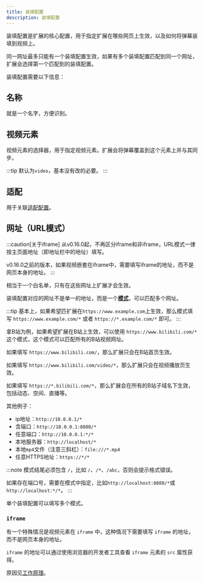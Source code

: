 ```yaml
---
title: 装填配置
description: 装填配置
---
```


装填配置是扩展的核心配置，用于指定扩展在哪些网页上生效，以及如何将弹幕装填到视频上。

同一网址最多只能有一个装填配置生效，如果有多个装填配置匹配到同一个网址，扩展会选择第一个匹配到的装填配置。

装填配置需要以下信息：

## 名称

就是一个名字，方便识别。

## 视频元素

视频元素的选择器，用于指定视频元素。扩展会将弹幕覆盖到这个元素上并与其同步。

:::tip
默认为`video`，基本没有改的必要。
:::

## 适配

用于关联[适配配置](/docs/integration-policy)。

## 网址（URL模式）

:::caution[关于iframe]
从v0.16.0起，不再区分iframe和非iframe，URL模式一律按主页面地址（即地址栏中的地址）填写。

v0.16.0之前的版本，如果视频嵌套在iframe中，需要填写iframe的地址，而不是网页本身的地址。
:::

相当于一个白名单，只有在这些网址上扩展才会生效。

装填配置对应的网址不是单一的地址，而是一个[**模式**](https://developer.mozilla.org/en-US/docs/Mozilla/Add-ons/WebExtensions/Match_patterns)，可以匹配多个网址。

:::tip
基本上，如果希望匹扩展在`https://www.example.com`上生效，那么模式填写 `https://www.example.com/*` 或者 `https://*.example.com/*` 即可。
:::

拿B站为例，如果希望扩展在B站上生效，可以使用 `https://www.bilibili.com/*` 这个模式，这个模式可以匹配所有的B站视频网址。

如果填写 `https://www.bilibili.com/`，那么扩展只会在B站首页生效。

如果填写 `https://www.bilibili.com/video/*`，那么扩展只会在视频播放页生效。

如果填写 `https://*.bilibili.com/*`，那么扩展会在所有的B站子域名下生效，包括动态、空间、直播等。

其他例子：
- ip地址：`http://10.0.0.1/*`
- 含端口：`http://10.0.0.1:8080/*`
- 任意端口：`http://10.0.0.1:*/*`
- 本地服务器：`http://localhost/*`
- 本地`mp4`文件（注意三斜杠）：`file:///*.mp4`
- 任意HTTPS地址：`https://*/*`

:::note
模式结尾必须包含 `/`，比如 `/`、`/*`、`/abc`，否则会提示格式错误。

如果存在端口号，需要在模式中指定，比如`http://localhost:8080/*`或`http://localhost:*/*`。
:::

单个装填配置可以填写多个模式。

### `iframe`

有一个特殊情况是视频元素在 `iframe` 中，这种情况下需要填写 `iframe` 的地址，而不是网页本身的地址。

`iframe` 的地址可以通过使用浏览器的开发者工具查看 `iframe` 元素的 `src` 属性获得。

原因见[工作原理](/docs/limitations#iframe)。
